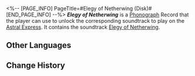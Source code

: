 <%-- [PAGE_INFO]
PageTitle=#Elegy of Netherwing (Disk)#
[END_PAGE_INFO] --%>
{{Item Infobox
|title       = ''Elegy of Netherwing''
|id          = 210395
|image       = Item Elegy of Netherwing (Disk).png{{subst:void|<!--$UPLOAD:<<SpriteOutput/ItemFigures/210001.png>-<Item Elegy of Netherwing (Disk).png>-<Item Icons>>-->}}
|type        = Disk
|invCategory = Valuables
|rarity      = 3
|effect      = 
|description = A record that can be played on the Express' phonograph. It might be a chance acquisition or a gift from someone else. All sorts of memories surge up when the music plays &mdash; the smiles, encounters, touches, and the excitement of battle. Maybe that is why people still collect records even as society rapidly advances.<br />The current record contains the track "Elegy of Netherwing."
}}
{{Description|''Tell Pollux: Though you've passed, you still rest upon the shores blooming with Antila flowers.''}}
'''''Elegy of Netherwing''''' is a [[Phonograph]] Record that the player can use to unlock the corresponding soundtrack to play on the [[Astral Express]]. It contains the soundtrack [[Elegy of Netherwing]].

==Other Languages==
{{Other Languages
|en   = ''Elegy of Netherwing''
|zhs  = 《死龙挽歌》
|zht  = 《死龍輓歌》
|ja   = 『死竜の挽歌』
|ko   = ≪죽음의 용의 만가≫
|es   = Réquiem del Dragón Caído
|fr   = ''Elegy of Netherwing''
|ru   = Elegy of Netherwing
|th   = "Elegy of Netherwing"
|vi   = "Bi Ca Rồng Tử Vong"
|de   = „Ballade der Netherschwinge“
|id   = "Elegy of Netherwing"
|pt   = "Elegy of Netherwing"
}}

==Change History==
{{Change History|3.2}}